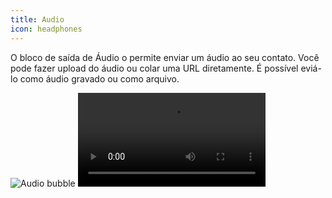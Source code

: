 ```yaml
---
title: Audio
icon: headphones
---
```


O bloco de saída de Áudio o permite enviar um áudio ao seu contato. Você pode fazer upload do áudio ou colar uma URL diretamente.
É possível eviá-lo como áudio gravado ou como arquivo.

<Tabs>
  <Tab title="Fluxo">
    <Frame>
      <img
        src="/images/blocks/bubbles/audio/editor.png"
        alt="Audio bubble"
        className="rounded-lg"
      />
    </Frame>
  </Tab>
  <Tab title="Conversa">
    <video
      controls
      autoPlay
      className="rounded-lg"
      src="/images/blocks/bubbles/audio/bot.mp4"
    ></video>
  </Tab>
</Tabs>
